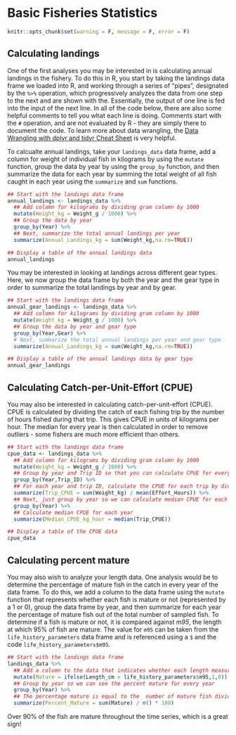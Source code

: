 # Basic Fisheries Statistics

```r
knitr::opts_chunk$set(warning = F, message = F, error = F)
```

## Calculating landings

One of the first analyses you may be interested in is calculating annual landings in the fishery. To do this in R, you start by taking the landings data frame we loaded into R, and working through a series of "pipes", designated by the `%>%` operation, which progressively analyzes the data from one step to the next and are shown with the. Essentially, the output of one line is fed into the input of the next line.   In all of the code below, there are also some helpful comments to tell you what each line is doing. Comments start with the `#` operation, and are not evaluated by R - they are simply there to document the code. To learn more about data wrangling, the [Data Wrangling with dplyr and tidyr Cheat Sheet](https://www.rstudio.com/wp-content/uploads/2015/02/data-wrangling-cheatsheet.pdf) is very helpful.

To calcualte annual landings, take your `landings_data` data frame, add a column for weight of individual fish in kilograms by using the `mutate` function, group the data by year by using the `group_by` function, and then summarize the data for each year by summing the total weight of all fish caught in each year using the `summarize` and `sum` functions.

```r
## Start with the landings data frame
annual_landings <- landings_data %>% 
  ## Add colomn for kilograms by dividing gram column by 1000
  mutate(Weight_kg = Weight_g / 1000) %>%
  ## Group the data by year
  group_by(Year) %>% 
  ## Next, summarize the total annual landings per year
  summarize(Annual_Landings_kg = sum(Weight_kg,na.rm=TRUE))

## Display a table of the annual landings data
annual_landings
```

You may be interested in looking at landings across different gear types. Here, we now group the data frame by both the year and the gear type in order to summarize the total landings by year and by gear.

```r
## Start with the landings data frame
annual_gear_landings <- landings_data %>% 
  ## Add colomn for kilograms by dividing gram column by 1000
  mutate(Weight_kg = Weight_g / 1000) %>%
  ## Group the data by year and gear type
  group_by(Year,Gear) %>% 
  # Next, summarize the total annual landings per year and gear type
  summarize(Annual_Landings_kg = sum(Weight_kg,na.rm=TRUE))

## Display a table of the annual landings data by gear type
annual_gear_landings
```

## Calculating Catch-per-Unit-Effort (CPUE)
You may also be interested in calculating catch-per-unit-effort (CPUE). CPUE is calculated by dividing the catch of each fishing trip by the number of hours fished during that trip. This gives CPUE in units of kilograms per hour. The median for every year is then calculated in order to remove outliers - some fishers are much more efficient than others.


```r
## Start with the landings data frame
cpue_data <- landings_data %>% 
  ## Add colomn for kilograms by dividing gram column by 1000
  mutate(Weight_kg = Weight_g / 1000) %>%
  ## Group by year and Trip ID so that you can calculate CPUE for every trip in every year
  group_by(Year,Trip_ID) %>% 
  ## For each year and trip ID, calculate the CPUE for each trip by dividing the sum of the catch, converted from grams to kilograms, by the trip by the number of fishing hours
  summarize(Trip_CPUE = sum(Weight_kg) / mean(Effort_Hours)) %>% 
  ## Next, just group by year so we can calculate median CPUE for each year across all trips in the year
  group_by(Year) %>% 
  ## Calculate median CPUE for each year
  summarize(Median_CPUE_kg_hour = median(Trip_CPUE))

## Display a table of the CPUE data
cpue_data
```

## Calculating percent mature

You may also wish to analyze your length data. One analysis would be to determine the percentage of mature fish in the catch in every year of the data frame. To do this, we add a column to the data frame using the `mutate` function that represents whether each fish is mature or not (represented by a 1 or 0), group the data frame by year, and then summarize for each year the percentage of mature fish out of the total number of sampled fish. To determine if a fish is mature or not, it is compared against *m95*, the length at which 95% of fish are mature. The value for `m95` can be taken from the `life_history_parameters` data frame and is referenced using a `$` and the code `life_history_parameters$m95`.

```r
## Start with the landings data frame
landings_data %>% 
  ## Add a column to the data that indicates whether each length measurement is from a mature or immature fish. If it's mature, this value should be 1; if immature, 0.
  mutate(Mature = ifelse(Length_cm > life_history_parameters$m95,1,0)) %>% 
  ## Group by year so we can see the percent mature for every year
  group_by(Year) %>% 
  ## The percentage mature is equal to the  number of mature fish divided by the total number of fish and multiplied by 100
  summarize(Percent_Mature = sum(Mature) / n() * 100) 
```

Over 90% of the fish are mature throughout the time series, which is a great sign!